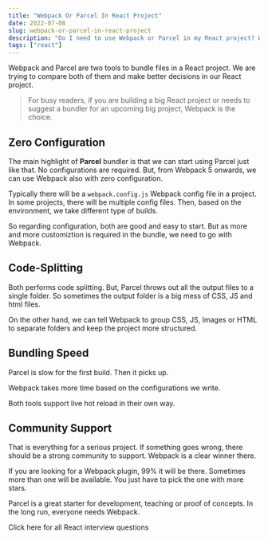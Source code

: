 ```yaml
---
title: "Webpack Or Parcel In React Project"
date: 2022-07-08
slug: webpack-or-parcel-in-react-project
description: "Do I need to use Webpack or Parcel in my React project? We are trying to find an answer to that"
tags: ["react"]
---
```



Webpack and Parcel are two tools to bundle files in a React project. We are trying to compare both of them and make better decisions in our React project.

> For busy readers, if you are building a big React project or needs to suggest a bundler for an upcoming big project, Webpack is the choice.

## Zero Configuration

The main highlight of **Parcel** bundler is that we can start using Parcel just like that. No configurations are required. But, from Webpack 5 onwards, we can use Webpack also with zero configuration.

Typically there will be a `webpack.config.js` Webpack config file in a project. In some projects, there will be multiple config files. Then, based on the environment, we take different type of builds.

So regarding configuration, both are good and easy to start. But as more and more customiztion is required in the bundle, we need to go with Webpack.

## Code-Splitting

Both performs code splitting. But, Parcel throws out all the output files to a single folder. So sometimes the output folder is a big mess of CSS, JS and html files.

On the other hand, we can tell Webpack to group CSS, JS, Images or HTML to separate folders and keep the project more structured.

## Bundling Speed

Parcel is slow for the first build. Then it picks up.

Webpack takes more time based on the configurations we write.

Both tools support live hot reload in their own way.

## Community Support

That is everything for a serious project. If something goes wrong, there should be a strong community to support. Webpack is a clear winner there.

If you are looking for a Webpack plugin, 99% it will be there. Sometimes more than one will be available. You just have to pick the one with more stars.

Parcel is a great starter for development, teaching or proof of concepts. In the long run, everyone needs Webpack.

<Link to="/articles/react-interview-questions">
  Click here for all React interview questions
</Link>
